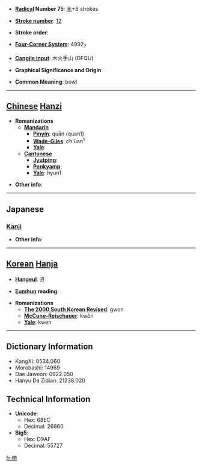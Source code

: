 * '''[[Wiktionary:Chinese radical index| Radical]] Number 75''': [[Wiktionary:Chinese radical index 木|木]]+8 strokes

* '''[[Wiktionary:Chinese total strokes index|Stroke number]]''': [[Wiktionary:Chinese total strokes index 12|12]]

* '''Stroke order''': 

* '''[[Wiktionary:Chinese four corner index|Four-Corner System]]''': 4992<sub>7</sub>

* '''[[Wiktionary:Chinese Cangjie index|Cangjie input]]''': 木火手山 (DFQU)

* '''Graphical Significance and Origin''': 

* '''Common Meaning''': bowl

----

== [[Chinese]] [[Hanzi]] ==

* '''Romanizations'''
** '''[[Mandarin]]'''
*** '''[[Pinyin]]''': quān (quan1)
*** '''[[Wade-Giles]]''': ch'üan<sup>1</sup>
*** '''[[Yale]]''': 
** '''[[Cantonese]]'''
*** '''[[Jyutping]]''':
*** '''[[Penkyamp]]''': 
*** '''[[Yale]]''': hyun1

* '''Other info''': 

----

==Japanese==
===[[Kanji]]===
{{kanji|on readings=[[けん]] (ken), [[かん]] (kan)|kun readings=}}

* '''Other info''':  

----

== [[Korean]] [[Hanja]] ==

* '''[[Hangeul]]''': 권

* '''[[Eumhun]] reading''': 

* '''Romanizations'''
** '''[[The 2000 South Korean Revised Romanization|The 2000 South Korean Revised]]''': gwon
** '''[[McCune-Reischauer]]''': kwŏn
** '''[[Yale]]''': kwen

----

== Dictionary Information ==

* KangXi: 0534.060
* Morobashi: 14969
* Dae Jaweon: 0922.050
* Hanyu Da Zidian: 21238.020

== Technical Information ==

* '''Unicode''':
** Hex: 68EC
** Decimal: 26860
* '''Big5''':
** Hex: D9AF
** Decimal: 55727

[[fr:棬]]